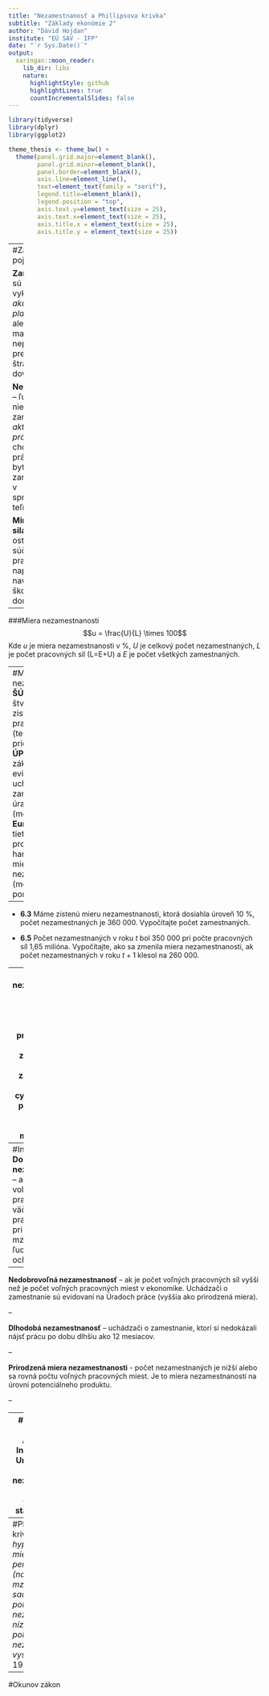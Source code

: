```yaml
---
title: "Nezamestnanosť a Phillipsova krivka"
subtitle: "Základy ekonómie 2"
author: "Dávid Hojdan"
institute: "EÚ SAV - IFP"
date: "`r Sys.Date()`"
output:
  xaringan::moon_reader:
    lib_dir: libs
    nature:
      highlightStyle: github
      highlightLines: true
      countIncrementalSlides: false
---
```

```r
library(tidyverse)
library(dplyr)
library(ggplot2)

theme_thesis <- theme_bw() +
  theme(panel.grid.major=element_blank(),
        panel.grid.minor=element_blank(),
        panel.border=element_blank(),
        axis.line=element_line(),
        text=element_text(family = "serif"),
        legend.title=element_blank(),
        legend.position = "top",
        axis.text.y=element_text(size = 25),
        axis.text.x=element_text(size = 25),
        axis.title.x = element_text(size = 25),
        axis.title.y = element_text(size = 25))
```

---
#Základné pojmy

**Zamestnaní** – sú ľudia, ktorí vykonávajú *akúkoľvek platenú prácu*, ale aj tí, ktorí majú prácu, nepracujú však pre chorobu, štrajk alebo dovolenku

**Nezamestnaní** – ľudia, ktorí nie sú zamestnaní, *ale aktívne hľadajú prácu*, alebo sa chcú vrátiť do práce. Musia byť zaregistrovaní v sprostredkova-teľniach práce

**Mimopracovná sila** – všetci ostatní, nie sú súčasťou pracovnej sily, napr. navštevujú školu, vedú domácnosť...

--

###Miera nezamestnanosti
$$u = \frac{U}{L} \times 100$$
Kde $u$ je miera nezamestnanosti v %, $U$ je celkový počet nezamestnaných, $L$ je počet pracovných síl (L=E+U) a $E$ je počet všetkých zamestnaných. 

---
#Meranie nezamestnanosti
**ŠÚSR** robí štvrťročné zisťovanie pracovných síl (telefonický prieskum), **ÚPSVaR** na základe evidencie uchádzačov o zamestnanie na úradoch práce (mesačné), **Eurostat** využíva tieto zdroje a produkuje tzv. harmonizovanú mieru nezamestnanosti (medzinárodné porovnania)

--

- **6.3** Máme zistenú mieru nezamestnanosti, ktorá dosiahla úroveň 10 %, počet nezamestnaných je 360 000. Vypočítajte počet zamestnaných.

- **6.5** Počet nezamestnaných v roku $t$ bol 350 000 pri počte pracovných síl 1,65 milióna. Vypočítajte, ako sa zmenila miera nezamestnanosti, ak počet nezamestnaných v roku $t+1$ klesol na 260 000. 


---
#Formy nezamestnanosti
**Frikčná (dočasná)** – zapríčinená migráciou pracovných síl, zmenami zamestnania i zmenami zapríčinenými životným cyklom. Vysoký podiel typický pre vyspelé ekonomiky, mladých ľudí.

**Štrukturálna** - nastáva, keď je nesúlad medzi ponukou a dopytom po pracovných silách. Nesúlad môže vzniknúť preto, že dopyt po určitom druhu práce rastie, kým dopyt po inom druhu práce klesá a ponuka sa neprispôsobí dostatočne rýchlo (v sektoroch, regiónoch).

**Cyklická** – celkový dopyt po pracovníkoch je nízky, keď celkové výdavky a output klesajú, rastie nezamestnanosť v celej ekonomike (typická napr. pre hospodársky pokles)


---
#Iné členenie
**Dobrovoľná nezamestnanosť** – ak je počet voľných pracovných miest väčší ako počet pracovných síl, pri daných mzdách však títo ľudia nie sú ochotní pracovať.

--

**Nedobrovoľná nezamestnanosť** – ak je počet voľných pracovných síl vyšší než je počet voľných pracovných miest v ekonomike. Uchádzači o zamestnanie sú evidovaní na Úradoch práce (vyššia ako prirodzená miera).

--

**Dlhodobá nezamestnanosť** – uchádzači o zamestnanie, ktorí si nedokázali nájsť prácu po dobu dlhšiu ako 12 mesiacov.

--

**Prirodzená miera nezamestnanosti** - počet nezamestnaných je nižší alebo sa rovná počtu voľných pracovných miest. Je to miera nezamestnanosti na úrovni potenciálneho produktu.

--

---
#NAIRU
NAIRU (Non Accelerating Inflation Rate of Unemployment) - miera nezamestnanosti, ktorá sa dosahuje pri stabilnej inflácii.

- miera, pri ktorej sú trhy práce  a výrobkov v rovnováhe, **nikdy sa nerovná nule** a je úzko spojená s procesom inflácie. Predstavuje najnižšiu mieru nezamestnanosti, ktorú krajina môže mať **bez riskovania neprijateľnej akcelerácie inflácie.**

- Vlády sa snažia o politiku plnej zamestnanosti, ktorou sa rozumie nezamestnanosť na úrovni prirodzenej miery nezamestnanosti (Keynes)

---
#Phillipsova krivka
*”Existuje hypotéza, že miera zmeny peňažných (nominálnych) mzdových sadzieb je vysoká pokiaľ je
nezamestnanosť nízka a nízka pokiaľ je nezamenstnanosť vysoká”* - Phillips 1958





---
#Okunov zákon












